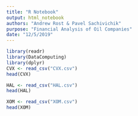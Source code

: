 ```yaml
---
title: "R Notebook"
output: html_notebook
authors: "Andrew Rost & Pavel Sachivichik"
purpose: "Financial Analysis of Oil Companies"
date: "12/5/2019"
---
```




```r
library(readr)
library(DataComputing)
library(dplyr)
CVX <- read_csv("CVX.csv")
head(CVX)

HAL <- read_csv("HAL.csv")
head(HAL)

XOM <- read_csv("XOM.csv")
head(XOM)
```








